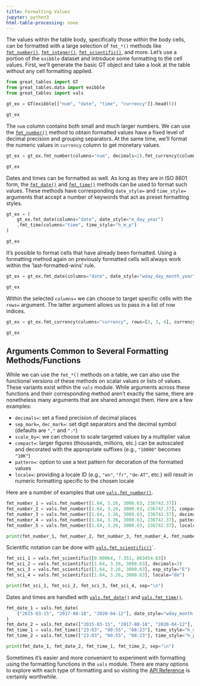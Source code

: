 ```yaml
---
title: Formatting Values
jupyter: python3
html-table-processing: none
---
```


The values within the table body, specifically those within the body cells, can be formatted with a large selection of `fmt_*()` methods like [`fmt_number()`](`great_tables.GT.fmt_number`), [`fmt_integer()`](`great_tables.GT.fmt_integer`), [`fmt_scientific()`](`great_tables.GT.fmt_scientific`), and more. Let's use a portion of the `exibble` dataset and introduce some formatting to the cell values. First, we'll generate the basic GT object and take a look at the table without any cell formatting applied.

```python
from great_tables import GT
from great_tables.data import exibble
from great_tables import vals

gt_ex = GT(exibble[["num", "date", "time", "currency"]].head(5))

gt_ex
```

The `num` column contains both small and much larger numbers. We can use the [`fmt_number()`](`great_tables.GT.fmt_number`) method to obtain formatted values have a fixed level of decimal precision and grouping separators. At the same time, we'll format the numeric values in `currency` column to get monetary values.

```python
gt_ex = gt_ex.fmt_number(columns="num", decimals=2).fmt_currency(columns="currency")

gt_ex
```

Dates and times can be formatted as well. As long as they are in ISO 8601 form, the [`fmt_date()`](`great_tables.GT.fmt_date`) and [`fmt_time()`](`great_tables.GT.fmt_time`) methods can be used to format such values. These methods have corresponding `date_style=` and `time_style=` arguments that accept a number of keywords that act as preset formatting styles.

```python
gt_ex = (
    gt_ex.fmt_date(columns="date", date_style="m_day_year")
    .fmt_time(columns="time", time_style="h_m_p")
)

gt_ex
```


It's possible to format cells that have already been formatted. Using a formatting method again on previously formatted cells will always work within the 'last-formatted-wins' rule.

```python
gt_ex = gt_ex.fmt_date(columns="date", date_style="wday_day_month_year")

gt_ex
```

Within the selected `columns=` we can choose to target specific cells with the `rows=` argument. The latter argument allows us to pass in a list of row indices.

```python
gt_ex = gt_ex.fmt_currency(columns="currency", rows=[2, 3, 4], currency="GBP")

gt_ex
```

## Arguments Common to Several Formatting Methods/Functions

While we can use the `fmt_*()` methods on a table, we can also use the functional versions of these methods on scalar values or lists of values. These variants exist within the `vals` module. While arguments across these functions and their corresponding method aren't exactly the same, there are nonetheless many arguments that are shared amongst them. Here are a few examples:

- `decimals=`: set a fixed precision of decimal places
- `sep_mark=`, `dec_mark=`: set digit separators and the decimal symbol (defaults are `","` and `"."`)
- `scale_by=`: we can choose to scale targeted values by a multiplier value
- `compact=`: larger figures (thousands, millions, etc.) can be autoscaled and decorated with the appropriate suffixes (e.g., `"10000"` becomes `"10K"`)
- `pattern=`: option to use a text pattern for decoration of the formatted values
- `locale=`: providing a locale ID (e.g., `"en"`, `"fr"`, `"de-AT"`, etc.) will result in numeric formatting specific to the chosen locale

Here are a number of examples that use [`vals.fmt_number()`](`great_tables.vals.fmt_number`).

```python
fmt_number_1 = vals.fmt_number([1.64, 3.26, 3000.63, 236742.37])
fmt_number_2 = vals.fmt_number([1.64, 3.26, 3000.63, 236742.37], compact=True)
fmt_number_3 = vals.fmt_number([1.64, 3.26, 3000.63, 236742.37], decimals=3)
fmt_number_4 = vals.fmt_number([1.64, 3.26, 3000.63, 236742.37], pattern="[{x}]")
fmt_number_5 = vals.fmt_number([1.64, 3.26, 3000.63, 236742.37], locale="es")

print(fmt_number_1, fmt_number_2, fmt_number_3, fmt_number_4, fmt_number_5, sep="\n")
```

Scientific notation can be done with [`vals.fmt_scientific()`](`great_tables.vals.fmt_scientific`)`.

```python
fmt_sci_1 = vals.fmt_scientific([0.00064, 7.353, 863454.63])
fmt_sci_2 = vals.fmt_scientific([1.64, 3.26, 3000.63], decimals=3)
fmt_sci_3 = vals.fmt_scientific([1.64, 3.26, 3000.63], exp_style="E")
fmt_sci_4 = vals.fmt_scientific([1.64, 3.26, 3000.63], locale="de")

print(fmt_sci_1, fmt_sci_2, fmt_sci_3, fmt_sci_4, sep="\n")
```

Dates and times are handled with [`vals.fmt_date()`](`great_tables.vals.fmt_date`) and [`vals.fmt_time()`](`great_tables.vals.fmt_time`).

```python
fmt_date_1 = vals.fmt_date(
    ["2015-03-15", "2017-08-18", "2020-04-12"], date_style="wday_month_day_year"
)
fmt_date_2 = vals.fmt_date(["2015-03-15", "2017-08-18", "2020-04-12"], date_style="month_day_year")
fmt_time_1 = vals.fmt_time(["23:03", "00:55", "08:23"], time_style="h_m_p")
fmt_time_2 = vals.fmt_time(["23:03", "00:55", "08:23"], time_style="h_p")

print(fmt_date_1, fmt_date_2, fmt_time_1, fmt_time_2, sep="\n")
```

Sometimes it's easier and more convenient to experiment with formatting using the formatting functions in the `vals` module. There are many options to explore with each type of formatting and so visiting the [API Reference](https://posit-dev.github.io/great-tables/reference/) is certainly worthwhile.
